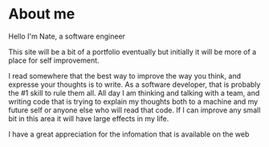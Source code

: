 # About me

Hello I'm Nate, a software engineer

This site will be a bit of a portfolio eventually but initially it will be more
of a place for self improvement.

I read somewhere that the best way to improve the way you think, and expresse
your thoughts is to write. As a software developer, that is probably the #1
skill to rule them all. All day I am thinking and talking with a team, and
writing code that is trying to explain my thoughts both to a machine and my
future self or anyone else who will read that code. If I can improve any small
bit in this area it will have large effects in my life.

I have a great appreciation for the infomation that is available on the web

